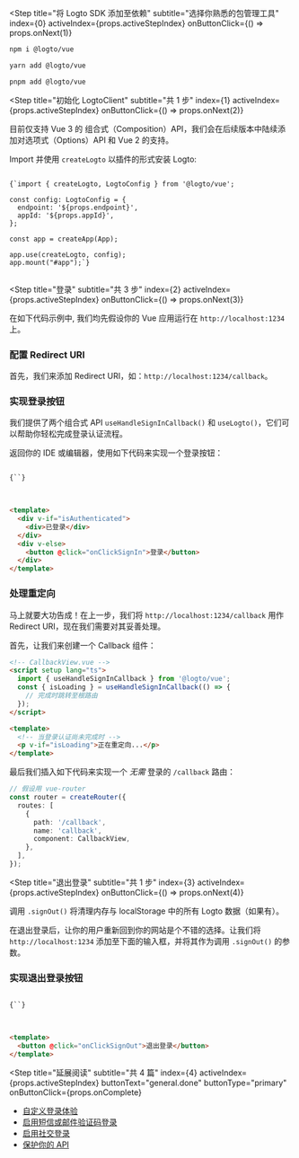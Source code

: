 
<Step
  title="将 Logto SDK 添加至依赖"
  subtitle="选择你熟悉的包管理工具"
  index={0}
  activeIndex={props.activeStepIndex}
  onButtonClick={() => props.onNext(1)}
>
<Tabs>
<TabItem value="npm" label="npm">

```bash
npm i @logto/vue
```

</TabItem>
<TabItem value="yarn" label="Yarn">

```bash
yarn add @logto/vue
```

</TabItem>
<TabItem value="pnpm" label="pnpm">

```bash
pnpm add @logto/vue
```

</TabItem>
</Tabs>
</Step>

<Step
  title="初始化 LogtoClient"
  subtitle="共 1 步"
  index={1}
  activeIndex={props.activeStepIndex}
  onButtonClick={() => props.onNext(2)}
>

<Alert>
  目前仅支持 Vue 3 的 组合式（Composition）API，我们会在后续版本中陆续添加对选项式（Options）API 和 Vue 2 的支持。
</Alert>

Import 并使用 `createLogto` 以插件的形式安装 Logto:

<pre>
<code className="language-ts">
{`import { createLogto, LogtoConfig } from '@logto/vue';

const config: LogtoConfig = {
  endpoint: '${props.endpoint}',
  appId: '${props.appId}',
};

const app = createApp(App);

app.use(createLogto, config);
app.mount("#app");`}
</code>
</pre>

</Step>

<Step
  title="登录"
  subtitle="共 3 步"
  index={2}
  activeIndex={props.activeStepIndex}
  onButtonClick={() => props.onNext(3)}
>

<Alert>
  在如下代码示例中, 我们均先假设你的 Vue 应用运行在 <code>http://localhost:1234</code> 上。
</Alert>

### 配置 Redirect URI

首先，我们来添加 Redirect URI，如：`http://localhost:1234/callback`。

<UriInputField appId={props.appId} isSingle={!props.isCompact} name="redirectUris" title="Redirect URI" />

### 实现登录按钮

我们提供了两个组合式 API `useHandleSignInCallback()` 和 `useLogto()`，它们可以帮助你轻松完成登录认证流程。

返回你的 IDE 或编辑器，使用如下代码来实现一个登录按钮：

<pre>
<code className="language-html">
{`<script setup lang="ts">

  const { signIn, isAuthenticated } = useLogto();
  const onClickSignIn = () => signIn('${props.redirectUris[0] ?? 'http://localhost:1234/callback'}');
</script>`}
</code>
</pre>

```html
<template>
  <div v-if="isAuthenticated">
    <div>已登录</div>
  </div>
  <div v-else>
    <button @click="onClickSignIn">登录</button>
  </div>
</template>
```

### 处理重定向

马上就要大功告成！在上一步，我们将 `http://localhost:1234/callback` 用作 Redirect URI，现在我们需要对其妥善处理。

首先，让我们来创建一个 Callback 组件：

```html
<!-- CallbackView.vue -->
<script setup lang="ts">
  import { useHandleSignInCallback } from '@logto/vue';
  const { isLoading } = useHandleSignInCallback(() => {
    // 完成时跳转至根路由
  });
</script>
```

```html
<template>
  <!-- 当登录认证尚未完成时 -->
  <p v-if="isLoading">正在重定向...</p>
</template>
```

最后我们插入如下代码来实现一个 _无需_ 登录的 `/callback` 路由：

```ts
// 假设用 vue-router
const router = createRouter({
  routes: [
    {
      path: '/callback',
      name: 'callback',
      component: CallbackView,
    },
  ],
});
```

</Step>

<Step
  title="退出登录"
  subtitle="共 1 步"
  index={3}
  activeIndex={props.activeStepIndex}
  onButtonClick={() => props.onNext(4)}
>

调用 `.signOut()` 将清理内存与 localStorage 中的所有 Logto 数据（如果有）。

在退出登录后，让你的用户重新回到你的网站是个不错的选择。让我们将 `http://localhost:1234` 添加至下面的输入框，并将其作为调用 `.signOut()` 的参数。

<UriInputField appId={props.appId} isSingle={!props.isCompact} name="postLogoutRedirectUris" title="Post Sign-out Redirect URI" />

### 实现退出登录按钮

<pre>
<code className="language-html">
{`<script setup lang="ts">

  const { signOut } = useLogto();
  const onClickSignOut = () => signOut('${props.postLogoutRedirectUris[0] ?? 'http://localhost:1234'}');
</script>`}
</code>
</pre>

```html
<template>
  <button @click="onClickSignOut">退出登录</button>
</template>
```

</Step>

<Step
  title="延展阅读"
  subtitle="共 4 篇"
  index={4}
  activeIndex={props.activeStepIndex}
  buttonText="general.done"
  buttonType="primary"
  onButtonClick={props.onComplete}
>

- [自定义登录体验](https://docs.logto.io/zh-cn/docs/recipes/customize-sie)
- [启用短信或邮件验证码登录](https://docs.logto.io/zh-cn/docs/tutorials/get-started/enable-passcode-sign-in)
- [启用社交登录](https://docs.logto.io/zh-cn/docs/tutorials/get-started/enable-social-sign-in)
- [保护你的 API](https://docs.logto.io/zh-cn/docs/recipes/protect-your-api)

</Step>
